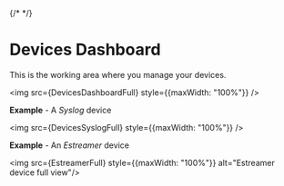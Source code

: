 
{/* 
*/}

# Devices Dashboard

This is the working area where you manage your devices.

<img src={DevicesDashboardFull} style={{maxWidth: "100%"}} />

**Example** - A _Syslog_ device

<img src={DevicesSyslogFull} style={{maxWidth: "100%"}} />

**Example** - An _Estreamer_ device

<img src={EstreamerFull} style={{maxWidth: "100%"}} alt="Estreamer device full view"/>
